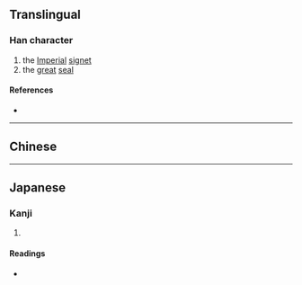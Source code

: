 {{character info/new}}
==Translingual==

===Han character===
{{Han char|rn=32|rad=土|as=14|sn=17|four=|canj=MBG|ids=⿱爾土}}

# the [[imperial|Imperial]] [[signet]]
# the [[great]] [[seal]]

====References====
* {{Han ref|kx=0241.050|dkj=05552|dj=0480.280|hdz=10495.070|uh=58D0|ud=22736}}

----

==Chinese==
{{zh-see|璽|v}}

----

==Japanese==

===Kanji===
{{ja-kanji|grade=|rs=土14}}

# {{defn|lang=ja|sort=土14}}

====Readings====
* {{ja-readings|on=[[し]] (shi), [[じ]] (ji)|kun=}}